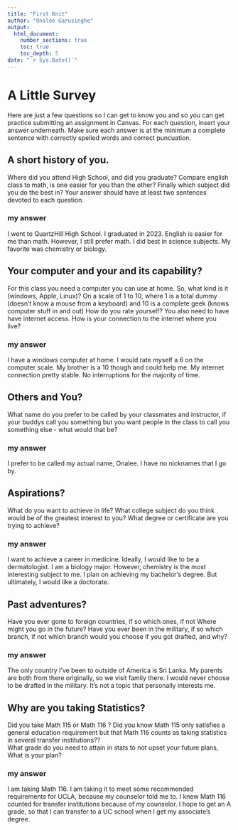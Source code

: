 ```yaml
---
title: "First Knit"
author: "Onalee Garusinghe"
output: 
  html_document:
    number_sections: true
    toc: true
    toc_depth: 5
date: "`r Sys.Date()`"   
---
```


# A Little Survey

Here are just a few questions so I can get to know you and so you can get practice submitting an assignment in Canvas.  For each question, insert your answer underneath. Make sure each answer is at the minimum a complete sentence with correctly spelled words and correct puncuation. 

## A short history of you.  
Where did you attend High School, and did you graduate? Compare english class to math, is one easier for you than the other? Finally which subject did you do the best in? Your answer should have at least two sentences devoted to each question.  
  
### my answer     
  I went to QuartzHill High School. I graduated in 2023. English is easier for me than math. However, I still  prefer math. I did best in science subjects. My favorite was chemistry or biology.

     


## Your computer and your and its capability?  
 For this class  you need a computer you can use at home.  So, what kind is it (windows, Apple, Linux)?  On a scale of 1 to 10, where 1 is a total dummy (doesn't know a mouse from a keyboard) and 10 is a complete geek (knows computer stuff in and out) How do you rate yourself?  You also need to have have internet access. How is your connection to the internet where you live?

### my answer   
  I have a windows computer at home. I would rate myself a 6 on the computer scale. My brother is a 10 though and could help me. My internet connection pretty stable. No interruptions for the majority of time.
   

## Others and You?   
What name do you prefer to be called by your classmates and instructor, if your buddys call you something but you want people in the class to call you something else - what would that be? 

### my answer     
  
   I prefer to be called my actual name, Onalee. I have no nicknames that I go by. 
 




## Aspirations?   
What do you want to achieve in life?  What college subject do you think would be of the greatest interest to you? What degree or certificate are you trying to achieve? 

### my answer     
  I want to achieve a career in medicine. Ideally, I would like to be a dermatologist. I am a biology major. However, chemistry is the most interesting subject to me. I plan on achieving my bachelor's degree. But ultimately, I would like a doctorate.
   
 




## Past adventures?  
Have you ever gone to foreign countries, if so which ones, if not Where might you go in the future?  Have you ever been in the military, if so which branch, if not which branch would you choose if you got drafted, and why?

### my answer     
  
   The only country I've been to outside of America is Sri Lanka. My parents are both from there originally, so we visit family there. I would never choose to be drafted in the military. It's not a topic that personally interests me.
  




## Why are you taking Statistics?  
Did you take Math 115 or Math 116 ?  Did you know Math 115 only satisfies a general education requirement but that Math 116 counts as taking statistics in several transfer institutions??  
What grade do you need to attain in stats to not upset your future plans, What is your plan?  
 

### my answer     
  
   I am taking Math 116. I am taking it to meet some recommended requirements for UCLA, because my counselor told me to. I knew Math 116 counted for transfer institutions because of my counselor. I hope to get an A grade, so that I can transfer to a UC school when I get my associate's degree. 
 






  





